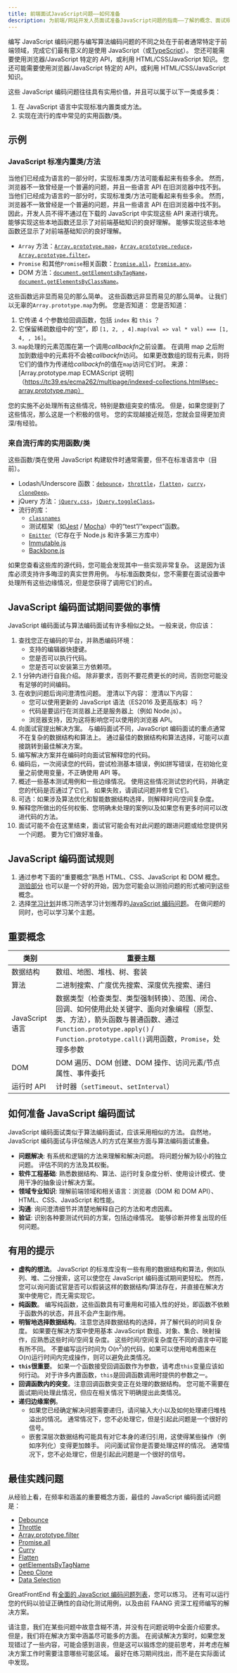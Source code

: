 ```yaml
---
title: 前端面试JavaScript问题——如何准备
description: 为前端/网站开发人员面试准备JavaScript问题的指南——了解的概念、面试规则和70多个重要的练习问题。
---
```


编写 JavaScript 编码问题与编写算法编码问题的不同之处在于前者通常特定于前端领域，完成它们最有意义的是使用 JavaScript（或[TypeScript](https://www.typescriptlang.org/)）。 您还可能需要使用浏览器/JavaScript 特定的 API，或利用 HTML/CSS/JavaScript 知识。 您还可能需要使用浏览器/JavaScript 特定的 API，或利用 HTML/CSS/JavaScript 知识。

这些 JavaScript 编码问题往往具有实用价值，并且可以属于以下一类或多类：

1.  在 JavaScript 语言中实现标准内置类或方法。
2.  实现在流行的库中常见的实用函数/类。

## 示例

### JavaScript 标准内置类/方法

当他们已经成为语言的一部分时，实现标准类/方法可能看起来有些多余。 然而，浏览器不一致曾经是一个普遍的问题，并且一些语言 API 在旧浏览器中找不到。 当他们已经成为语言的一部分时，实现标准类/方法可能看起来有些多余。 然而，浏览器不一致曾经是一个普遍的问题，并且一些语言 API 在旧浏览器中找不到。 因此，开发人员不得不通过在下载的 JavaScript 中实现这些 API 来进行填充。 能够实现这些本地函数还显示了对前端基础知识的良好理解。 能够实现这些本地函数还显示了对前端基础知识的良好理解。

- `Array` 方法：[`Array.prototype.map`](/questions/javascript/array-map)，[`Array.prototype.reduce`](/questions/javascript/array-reduce)，[`Array.prototype.filter`](/questions/javascript/array-filter)。
- `Promise` 和其他`Promise`相关函数：[`Promise.all`](/questions/javascript/promise-all)，[`Promise.any`](/questions/javascript/promise-any)。
- DOM 方法：[`document.getElementsByTagName`](/questions/javascript/get-elements-by-tag-name)，[`document.getElementsByClassName`](/questions/javascript/get-elements-by-class-name)。

这些函数远非显而易见的那么简单。 这些函数远非显而易见的那么简单。 让我们以无辜的`Array.prototype.map`为例。 您是否知道： 您是否知道：

1.  它传递 4 个参数给回调函数，包括 `index` 和 `this` ？
2.  它保留稀疏数组中的“空”，即 `[1, 2, , 4].map(val => val * val) === [1, 4, , 16]`。
3.  `map`处理的元素范围在第一个调用*callbackfn*之前设置。 在调用 map 之后附加到数组中的元素将不会被*callbackfn*访问。 如果更改数组的现有元素，则将它们的值作为传递给*callbackfn*的值在`map`访问它们时。 来源：[Array.prototype.map ECMAScript 说明]（https://tc39.es/ecma262/multipage/indexed-collections.html#sec-array.prototype.map）

您的实施不必处理所有这些情况，特别是数组突变的情况。 但是，如果您提到了这些情况，那么这是一个积极的信号。 您的实现越接近规范，您就会显得更加资深/有经验。

### 来自流行库的实用函数/类

这些函数/类在使用 JavaScript 构建软件时通常需要，但不在标准语言中（目前）。

- Lodash/Underscore 函数：[`debounce`](/questions/javascript/debounce)，[`throttle`](/questions/javascript/throttle)，[`flatten`](/questions/javascript/flatten)，[`curry`](/questions/javascript/curry)，[`cloneDeep`](/questions/javascript/deep-clone)。
- jQuery 方法：[`jQuery.css`](/questions/javascript/jquery-css)，[`jQuery.toggleClass`](/questions/javascript/jquery-class-manipulation)。
- 流行的库：
  - [`classnames`](/questions/javascript/classnames)
  - 测试框架（如[Jest](https://jestjs.io/) / [Mocha](https://mochajs.org/)）中的“test”/“expect”函数。
  - [`Emitter`](/questions/javascript/event-emitter)（它存在于 Node.js 和许多第三方库中）
  - [Immutable.js](https://immutable-js.com/)
  - [Backbone.js](https://backbonejs.org/)

如果您查看这些库的源代码，您可能会发现其中一些实现非常复杂。 这是因为该库必须支持许多晦涩的真实世界用例。 与标准函数类似，您不需要在面试设置中处理所有这些边缘情况，但是您获得了调用它们的点。

## JavaScript 编码面试期间要做的事情

JavaScript 编码面试与算法编码面试有许多相似之处。 一般来说，你应该：

1.  查找您正在编码的平台，并熟悉编码环境：
    - 支持的编辑器快捷键。
    - 您是否可以执行代码。
    - 您是否可以安装第三方依赖项。
2.  1 分钟内进行自我介绍。 除非要求，否则不要花费更长的时间，否则您可能没有足够的时间编码。
3.  在收到问题后询问澄清性问题。 澄清以下内容： 澄清以下内容：
    - 您可以使用更新的 JavaScript 语法（ES2016 及更高版本）吗？
    - 代码是要运行在浏览器上还是服务器上（例如 Node.js）。
    - 浏览器支持，因为这将影响您可以使用的浏览器 API。
4.  向面试官提出解决方案。 与编码面试不同，JavaScript 编码面试的重点通常不在复杂的数据结构和算法上。 通过最佳的数据结构和算法选择，可能可以直接跳转到最佳解决方案。
5.  编写解决方案并在编码时向面试官解释您的代码。
6.  编码后，一次阅读您的代码，尝试检测基本错误，例如拼写错误，在初始化变量之前使用变量，不正确使用 API 等。
7.  概述一些基本测试用例和一些边缘情况。 使用这些情况测试您的代码，并确定您的代码是否通过了它们。 如果失败，请调试问题并修复它们。
8.  可选：如果涉及算法优化和智能数据结构选择，则解释时间/空间复杂度。
9.  解释您所做出的任何权衡、您明确未处理的案例以及如果您有更多时间可以改进代码的方法。
10. 面试可能不会在这里结束，面试官可能会有对此问题的跟进问题或给您提供另一个问题。 要为它们做好准备。

## JavaScript 编码面试规则

1.  通过参考下面的“重要概念”熟悉 HTML、CSS、JavaScript 和 DOM 概念。 [测验部分](/front-end-interview-guidebook/quiz) 也可以是一个好的开始，因为您可能会以测验问题的形式被问到这些概念。
2.  选择[学习计划](/get-started)并练习所选学习计划推荐的[JavaScript 编码问题](/questions/js/coding/utilities)。 在做问题的同时，也可以学习某个主题。

## 重要概念

| 类别 | 重要主题 |
| --- | --- |
| 数据结构 | 数组、地图、堆栈、树、套装 |
| 算法 | 二进制搜索、广度优先搜索、深度优先搜索、递归 |
| JavaScript 语言 | 数据类型（检查类型、类型强制转换）、范围、闭合、回调、如何使用此处关键字、面向对象编程（原型、类、方法），箭头函数与普通函数、通过`Function.prototype.apply()` / `Function.prototype.call()`调用函数，`Promise`，处理多参数 |
| DOM | DOM 遍历、DOM 创建、DOM 操作、访问元素/节点属性、事件委托 |
| 运行时 API | 计时器（`setTimeout`、`setInterval`） |

## 如何准备 JavaScript 编码面试

JavaScript 编码面试类似于算法编码面试，应该采用相似的方法。 自然地，JavaScript 编码面试与评估候选人的方式在某些方面与算法编码面试重叠。

- **问题解决**: 有系统和逻辑的方法来理解和解决问题。 将问题分解为较小的独立问题。 评估不同的方法及其权衡。
- **软件工程基础**: 熟悉数据结构、算法、运行时复杂度分析、使用设计模式、使用干净的抽象设计解决方案。
- **领域专业知识**: 理解前端领域和相关语言：浏览器（DOM 和 DOM API）、HTML、CSS、JavaScript 和性能。
- **沟通**: 询问澄清细节并清楚地解释自己的方法和考虑因素。
- **验证**: 识别各种要测试代码的方案，包括边缘情况。 能够诊断并修复出现的任何问题。

## 有用的提示

- **虚构的想法**。 JavaScript 的标准库没有一些有用的数据结构和算法，例如队列、堆、二分搜索，这可以使您在 JavaScript 编码面试期间更轻松。 然而，您可以询问面试官是否可以假装这样的数据结构/算法存在，并直接在解决方案中使用它，而无需实现它。
- **纯函数**。 编写纯函数，这些函数具有可重用和可插入性的好处，即函数不依赖于函数外的状态，并且不会产生副作用。
- **明智地选择数据结构**。注意您选择数据结构的选择，并了解代码的时间复杂度。 如果要在解决方案中使用基本 JavaScript 数组、对象、集合、映射操作，应熟悉这些时间/空间复杂度。 这些时间/空间复杂度在不同的语言中可能有所不同。 不要编写运行时间为 O(n<sup>2</sup>)的代码，如果可以使用哈希图来在 O(n)运行时间内完成操作，则可以避免此类情况。
- **`this`很重要**。 如果一个函数接受回调函数作为参数，请考虑`this`变量应该如何行动。 对于许多内置函数，`this`是回调函数调用时提供的参数之一。
- **回调函数内的突变**。注意回调函数突变正在处理的数据结构。 您可能不需要在面试期间处理此情况，但应在相关情况下明确提出此类情况。
- **递归边缘案例**。
  - 如果您已经确定解决问题需要递归，请问输入大小以及如何处理递归堆栈溢出的情况。 通常情况下，您不必处理它，但是引起此问题是一个很好的信号。
  - 嵌套深层次数据结构可能具有对它本身的递归引用，这使得某些操作（例如序列化）变得更加棘手。 问问面试官你是否要处理这样的情况。 通常情况下，您不必处理它，但是引起此问题是一个很好的信号。

## 最佳实践问题

从经验上看，在频率和涵盖的重要概念方面，最佳的 JavaScript 编码面试问题是：

- [Debounce](/questions/javascript/debounce)
- [Throttle](/questions/javascript/throttle)
- [Array.prototype.filter](/questions/javascript/array-filter)
- [Promise.all](/questions/javascript/promise-all)
- [Curry](/questions/javascript/curry)
- [Flatten](/questions/javascript/flatten)
- [getElementsByTagName](/questions/javascript/get-elements-by-class-name)
- [Deep Clone](/questions/javascript/deep-clone)
- [Data Selection](/questions/javascript/data-selection)

GreatFrontEnd 有[全面的 JavaScript 编码问题列表](/questions/js/coding/utilities)，您可以练习。 还有可以运行您的代码以验证正确性的自动化测试用例，以及由前 FAANG 资深工程师编写的解决方案。

请注意，我们在某些问题中故意含糊不清，并没有在问题说明中全面介绍要求。 但是，我们将在解决方案中涵盖尽可能多的方面。 在阅读解决方案时，如果您发现错过了一些内容，可能会感到沮丧，但是这可以锻炼您的提前思考，并考虑在解决方案工作时需要注意哪些可能区域。 最好在练习期间找出，而不是在实际面试中发现。
